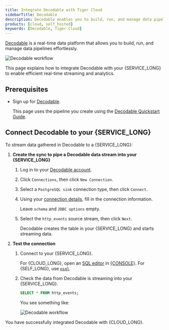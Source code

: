 ```yaml
---
title: Integrate Decodable with Tiger Cloud
sidebarTitle: Decodable
description: Decodable enables you to build, run, and manage data pipelines effortlessly. Seamlessly integrate Decodable with Tiger Cloud to unlock real-time data processing capabilities
products: [cloud, self_hosted]
keywords: [Decodable, Tiger Cloud]
---
```




[Decodable][decodable] is a real-time data platform that allows you to build, run, and manage data pipelines effortlessly. 

![Decodable workflow](https://assets.timescale.com/docs/images/integrations-decodable-configuration.png)

This page explains how to integrate Decodable with your {SERVICE_LONG} to enable efficient real-time streaming and analytics.

## Prerequisites

<IntegrationPrereqs />

- Sign up for [Decodable][sign-up-decodable].

   This page uses the pipeline you create using the [Decodable Quickstart Guide][decodable-quickstart].

## Connect Decodable to your {SERVICE_LONG}

To stream data gathered in Decodable to a {SERVICE_LONG}:

<Procedure>

1. **Create the sync to pipe a Decodable data stream into your {SERVICE_LONG}** 

   1. Log in to your [Decodable account][decodable-app].
   1. Click `Connections`, then click `New Connection`.
   1. Select a `PostgreSQL sink` connection type, then click `Connect`.
   1. Using your [connection details][connection-info], fill in the connection information.
   
      Leave `schema` and `JDBC options` empty.
   1. Select the `http_events` source stream, then click `Next`.
   
      Decodable creates the table in your {SERVICE_LONG} and starts streaming data.



1. **Test the connection**

   1. Connect to your {SERVICE_LONG}.

      For {CLOUD_LONG}, open an [SQL editor][run-queries] in [{CONSOLE}][open-console]. For {SELF_LONG}, use [`psql`][psql].

   1. Check the data from Decodable is streaming into your {SERVICE_LONG}.

      ```sql
      SELECT * FROM http_events;
      ```
      You see something like: 

      ![Decodable workflow](https://assets.timescale.com/docs/images/integrations-decodable-data-in-service.png)

</Procedure> 


You have successfully integrated Decodable with {CLOUD_LONG}. 


[decodable]: https://www.decodable.co/
[decodable-app]:https://app.decodable.co/-/accounts
[sign-up-decodable]: https://auth.decodable.co/u/signup/
[decodable-quickstart]: https://docs.decodable.co/get-started/quickstart.html
[connection-info]: /integrations/:currentVersion:/find-connection-details/
[run-queries]: /getting-started/:currentVersion:/run-queries-from-console/
[open-console]: https://console.cloud.timescale.com/dashboard/services
[psql]: /integrations/:currentVersion:/psql/
[about-hypertables]: /use-timescale/:currentVersion:/hypertables/

